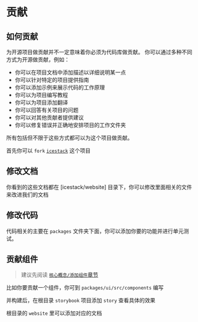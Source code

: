 # 贡献

## 如何贡献

为开源项目做贡献并不一定意味着你必须为代码库做贡献。 你可以通过多种不同方式为开源做贡献，例如：

- 你可以在项目文档中添加描述以详细说明某一点
- 你可以针对特定的项目提供指南
- 你可以添加示例来展示代码的工作原理
- 你可以为项目编写教程
- 你可以为项目添加翻译
- 你可以回答有关项目的问题
- 你可以对其他贡献者提供建议
- 你可以修复错误并正确地安排项目的工作文件夹

所有包括但不限于这些方式都可以为这个项目做贡献。

首先你可以 `fork` [`icestack`](https://github.com/sonofmagic/icestack) 这个项目

## 修改文档

你看到的这些文档都在 [icestack/website] 目录下，你可以修改里面相关的文件来改进我们的文档

## 修改代码

代码相关的主要在 `packages` 文件夹下面，你可以添加你要的功能并进行单元测试。

## 贡献组件

> 建议先阅读 [`核心概念/添加组件`章节](/docs/core/extraComponent)

比如你要贡献一个组件，你可到 `packages/ui/src/components` 编写

并构建后，在根目录 `storybook` 项目添加 `story` 查看具体的效果

根目录的 `website` 里可以添加对应的文档
